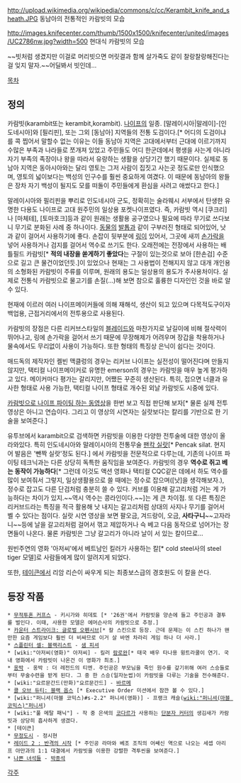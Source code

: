 http://upload.wikimedia.org/wikipedia/commons/c/cc/Kerambit_knife_and_sheath.JPG
동남아의 전통적인 카람빗의 모습

http://images.knifecenter.com/thumb/1500x1500/knifecenter/united/images/UC2786nw.jpg?width=500
현대식 카람빗의 모습

~~빗처럼 생겼지만 이걸로 머리빗으면 머릿결과 함께 살가죽도 같이 찰랑찰랑해진다는 걸 잊지 말자.~~어딜봐서 빗인데...

[[목차]]
== 정의 ==
카람빗(karambit또는 kerambit,korambit). [[나이프]]의 일종.
[말레이시아|말레이]-[인도네시아]와 [필리핀], 또는 그외 [동남아] 지역들의 전통 도검이다.[* 어디의 도검이냐를 콕 찝어서 말할수 없는 이유는 이들 동남아 지역은 고대에서부터 근대에 이르기까지 수많은 부족과 나라들로 쪼개져 있었고 주민들도 어디 한군데에서 평생을 사는게 아니라 자기 부족의 족장이나 왕을 따라서 유랑하는 생활을 상당기간 했기 때문이다. 실제로 동남아 지역은 동아시아와는 달리 영토는 그저 사람이 집짓고 사는곳 정도로만 인식했으며, 영토의 넓이보다는 백성의 인구수를 훨씬 중요하게 여겼다. 이 때문에 동남아의 왕들은 장차 자기 백성이 될지도 모를 떠돌이 주민들에게 환심을 사려고 애썼다고 한다.]

말레이시아와 필리핀을 뿌리로 인도네시아 군도, 정확히는 술라웨시 서부에서 탄생한 유명한 다용도 나이프로 고대 원주민의 일상용 포켓나이프였다. 즉, 카람빗 역시 [쿠크리]나 [마체테], [토마호크]등과 같이 원래는 생활용 공구였으나 필요에 따라 무기로 쓰다보니 무기로 분화된 사례 중 하나이다.
[[동물]]의 [[발톱]]과 같이 구부러진 형태로 되어있어, 낫과 같이 걸어서 사용하기에 좋다. 손잡이 뒷부분에 [[링]]이 있어서, 그곳에 새끼 [[손가락]]을 넣어 사용하거나 검지를 걸어서 역수로 쓰기도 한다. 오래전에는 전장에서 사용하는 배틀필드 카람빗[* '''적의 내장을 쏟게하기 좋았다'''는 구절이 있는것으로 보아 [한손검] 수준으로 길고 큰 물건이었던듯.]이 있었으나 현재는 그 사용법이 전해지지 않고 대개 개인용의 소형화된 카람빗이 주류를 이루며, 원래의 용도는 일상용의 용도가 주사용처이다. 실제로 전통식 카람빗으로 물고기를 손질(...)해 보면 참으로 훌륭한 디자인인 것을 바로 알 수 있다.

현재에 이르러 여러 나이프메이커들에 의해 재해석, 생산이 되고 있으며 다목적도구이자 백업용, 근접거리에서의 전투용으로 사용된다.

카람빗의 장점은 다른 리커브스타일의 [[블레이드]]와 마찬가지로 날길이에 비해 절삭력이 뛰어나고, 링에 손가락을 걸어서 쓰기 때문에 무장해제가 어려우며 장갑을 착용하거나 물속에서도 무리없이 사용이 가능하다. 또한 형태의 특징상 은닉이 쉽다는 것이다.

매드독의 제작자인 켈빈 맥클렁의 경우는 리커브 나이프는 실전성이 떨어진다며 만들지 않지만, 택티컬 나이프메이커로 유명한 emerson의 경우는 카람빗을 매우 높게 평가하고 있다. 메이커마다 평가는 갈리지만, 어쨌든 꾸준히 생산된다. 특히, 접으면 너클과 유사한 형태로 사용 가능한, 택티컬 나이프 형태로 개수된 외날 카람빗도 시중에 있다.

[http://youtu.be/vi7TPa1eQ8w 카람빗으로 나이프 파이팅 하는 동영상]을 한번 보고 직접 판단해 보자[* 물론 실제 전투 영상은 아니고 연습이다. 그리고 이 영상의 시연자는 실랏보다는 칼리를 기반으로 한 기술을 보여준다.]

유투브에서 karambit으로 검색하면 카람빗을 이용한 다양한 전투술에 대한 영상이 올라와있다. 특히 인도네시아와 말레이시아의 전통무술 [[팬칵 실랏]][* Pencak silat. 현지어 발음은 '뺀짝 실랏'정도 된다.] 에서 카람빗을 전문적으로 다루는데, 기존의 나이프 파이팅 테크닉과는 다른 상당히 독특한 움직임을 보여준다. 카람빗의 경우 '''역수로 쥐고 베는 동작이 가능하다'''[* 그런데 이것도 액션 영화나 택티컬 CQC같은 데에서 하도 역수를 많이 보여줘서 그렇지, 일상생활용으로 쓸 때에는 정수로 잡으며([낫]을 생각해보자.), 정수로 잡고도 다른 단검처럼 충분히 쓸 수 있다. 커브를 이용해 갈고리처럼 거는 게 가능하다는 차이가 있지.~~역시 역수는 콩라인이다.~~]는 게 큰 차이점. 또 다른 특징은 리커브드라는 특징을 적극 활용해 낫 내지는 갈고리처럼 상대의 사지나 무기를 걸어서 벨 수 있다는 점이다. 실랏 시연 영상을 보면 팔오금, 겨드랑이, 오금, '''사타구니'''~~고자라니~~등에 날을 갈고리처럼 걸어서 꺾고 제압하거나 슥 베고 다음 동작으로 넘어가는 장면들이 나온다. 물론 카람빗은 그냥 갈고리가 아니라 날이 서 있는 칼이므로...

원빈주연의 영화 '아저씨'에서 베트남인 킬러가 사용하는 칼[* cold steel사의 steel tiger 모델]로 사람들에게 많이 알려지게 되었다.

또한, [[테이큰]]에서 리암 리슨이 싸우게 되는 최종보스급의 경호원도 이 칼을 쓴다.

== 등장 작품 ==
 * [[무적투혼 커프스]] - 키시가와 히데토 [* '26권'에서 카람빗을 양손에 들고 주인공과 결투를 벌인다. 이때, 사용한 모델은 에머슨사의 카람빗으로 추정.]
 * [[카운터 스트라이크: 글로벌 오펜시브]][* 칼 스킨으로 등장. 근데 문제는 이 스킨 하나가 왠만한 요즘 게임보다 훨씬 더 비싸므로 이거 살 바엔 차라리 게임 하나 더 사라.]
 * [[스플린터 셀: 블랙리스트]] - [[샘 피셔]]
 * [wiki:"아저씨(영화)" 아저씨] - 킬러 [[람로완]][* 태국 배우 타나용 윙트라쿨이 연기. 국내 영화에서 카람빗이 나온건 이 영화가 최초.]
 * [[옹박]] - 옹박 : 더 레전드의 티엔. 주인공은 부모님을 죽인 원수를 갚기위해 여러 스승들로부터 무술수련을 받게 된다. 그 중 한 스승(일자눈썹)이 카람빗을 다루는 기술을 전수해준다.
 * [wiki:"요르문간드(만화)"요르문간드] - [[바르메]]
 * [[콜 오브 듀티: 블랙 옵스]] [* Executive Order 미션에서 잠깐 볼 수 있다.]
 * [wiki:"퍼니셔(마블 코믹스)#s-2.2" 퍼니셔(영화)] - 프랭크 캐슬([[wiki:"퍼니셔(마블 코믹스)"퍼니셔]])
 * [wiki:"풀 메탈 패닉"] - 작 중 은색의 [[코다르]]가 사용하는 [[단분자 커터]]의 생김새가 카람빗과 상당히 흡사하게 생겼다. 
 * [테이큰]
 * [[무정도시]] - 정시현
 * [[레이드 2 : 반격의 시작]] [* 주인공 라마와 베조 조직의 어쌔신 역으로 나오는 세셉 아리프 아만과의 1:1 대결에서 카람빗을 이용한 강렬한 격투씬을 보여준다.]
 * [[나쁜 녀석들]] - [[박종석]]
[[각주]]
